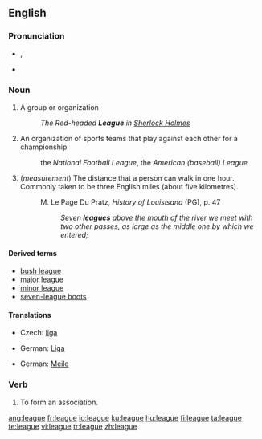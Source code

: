 ==English==

{{wikipedia}}

===Pronunciation===
* {{IPA|liːɡ}}, {{SAMPA|/li:g/}}
* {{rhymes|iːɡ}}

===Noun===
{{en-noun}}

# A group or organization
#: ''The Red-headed '''League''' in <u>Sherlock Holmes</u>''
# An organization of sports teams that play against each other for a championship
#: the ''National Football League'', the ''American (baseball) League''
# (''measurement'') The distance that a person can walk in one hour. Commonly taken to be three English miles (about five kilometres).
#: M. Le Page Du Pratz, ''History of Louisisana'' (PG), p. 47
#:: ''Seven '''leagues''' above the mouth of the river we meet with two other passes, as large as the middle one by which we entered;''

====Derived terms====
* [[bush league]]
* [[major league]]
* [[minor league]]
* [[seven-league boots]]

====Translations====
{{trans-top|organization of sports teams}}
* Czech: [[liga]] {{f}}
{{trans-mid}}
* German: [[Liga]] {{f}}
{{trans-bottom}}

{{trans-top|distance}}
* German: [[Meile]] {{f}}
{{trans-mid}}
{{trans-bottom}}

===Verb===
{{en-verb|leagu|es}}

# To form an association.

[[ang:league]]
[[fr:league]]
[[io:league]]
[[ku:league]]
[[hu:league]]
[[fi:league]]
[[ta:league]]
[[te:league]]
[[vi:league]]
[[tr:league]]
[[zh:league]]